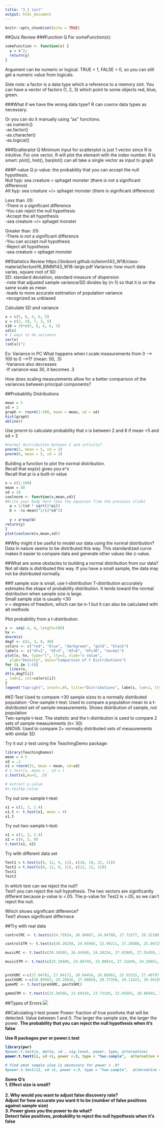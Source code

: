 ```yaml
---
title: "3_1 lect"
output: html_document
---
```


```r
knitr::opts_chunk$set(echo = TRUE)
```

##Quiz Review
###Function Q
For someFunction(x):
```r
someFunction <- function(x) {
  y = x^2;
  return(y)
}
```
Argument can be numeric or logical. TRUE = 1, FALSE = 0, so you can still get a numeric value from logicals.

Side note: a factor is a data type which a reference to a memory slot. You can have a vector of factors (1, 2, 3) which point to some objects red, blue, green.

###What if we have the wrong data type?
R can *coerce* data types as necessary.

Or you can do it manually using "as" functions:
<br />-as.numeric()
<br />-as.factor()
<br />-as.character()
<br />-as.logical()

###Scatterplot Q
Minimum input for scatterplot is just 1 vector since R is intuitive. For one vector, R will plot the element with the index number.
R is smart: plot(), hist(), barplot() can all take a single vector as input to graph

###P-value Q
p-value: the probability that you can accept the null hypothesis.
<br />Null hyp: sea creature = sphaget monster (there is not a significant difference)
<br />Alt hyp: sea creature =/= sphaget monster (there is significant difference)

Less than .05: 
<br />-There *is* a significant difference
<br />-You can reject the null hypothesis
<br />-Accept the alt hypothesis
<br />-sea creature =/= sphaget monster

Greater than .05:
<br />-There *is not* a significant difference
<br />-You can accept null hypothesis
<br />-Reject alt hypothesis
<br />-sea creature = sphaget monster

##Statistics Review
https://bioboot.github.io/bimm143_W18/class-material/lecture16_BIMM143_W18-large.pdf
Variance: how much data varies, square root of SD
<br />SD: standard deviatiion, standard measure of dispersion
<br />-note that adjusted sample variance/SD divides by (n-1) so that it is on the same scale as mean
<br />-leads to more accurate estimation of population variance
<br />-recognized as unbiased

Calculate SD and variance
```r
x = c(5, 6, 4, 6, 5)
y = c(2, 10, 7, 3, 5)
x10 = 10*c(5, 6, 4, 6, 5)
sd(x)
# 2 ways to do variance
var(x)
(sd(x))^2
```
Ex: Variance in PC
What happens when I scale measurements from 0 --> 100 to 0 -->1? (mean: 50, .5)
<br />-Variance also decreases
<br />-If variance was 30, it becomes .3

How does scaling measurements allow for a better comparison of the variances between principal components?

##Probability Distributions
```r
mean = 5
sd = 2
graph <- rnorm(1:500, mean = mean, sd = sd)
hist(graph)
abline()
```

Use pnorm to calculate probability that x is between 2 and 6 if mean =5 and sd = 2
```r
#normal distribution between 2 and infinity?
pnorm(2, mean = 5, sd = 2)
pnorm(6, mean = 5, sd = 2)
```


Building a function to plot the normal distribution.
<br /> Recall that exp(x) gives you e^x
<br /> Recall that pi is a built-in value
```r
x = c(1:100)
mean = 50
sd = 10
coolnorm <- function(x,mean,sd){
#Write your body here (Use the equation from the previous slide)
  a = 1/(sd * sqrt(2*pi))
  b = -(x-mean)^2/(2*sd^2)
  
  y = a*exp(b)
return(y)
}
plot(coolnorm(x,mean,sd))
```

##Why might it be useful to model our data using the normal distribution?
Data in nature seems to be distributed this way. This standardized curve makes it easier to compare data and generate other values like z-value.

##What are some obstacles to building a normal distribution from our data?
Not *all* data is distributed this way. If you have a small sample, the data may not be distributed normally.

##If sample size is small, use t-distribution
T-distribution accurately estimates the shape of probability distribution. It tends toward the normal distribution when sample size is large.
<br /> Small sample size is usually <30
<br />v = degrees of freedom, which can be n-1 but it can also be calculated with alt methods

Plot probability from a t-distribution:
```r
x <- seq(-4, 4, length=100)
hx <- 
dnorm(x)
degf <- c(1, 3, 8, 30)
colors <- c("red", "blue", "darkgreen", "gold", "black")
labels <- c("df=1", "df=3", "df=8", "df=30", "normal")
plot(x, hx, type="l", lty=2, xlab="x value",
  ylab="Density", main="Comparison of t Distributions")
for (i in 1:4){
  lines(x, 
dt(x,degf[i])
, lwd=2, col=colors[i])
}
legend("topright", inset=.05, title="Distributions", labels, lwd=2, lty=c(1, 1, 1, 1, 2), col=colors)
```
##Z-Test
Used to compare >30 sample sizes to a normally distributed population
<vr />-One-sample t-test: Used to compare a population mean to a t-distributed set of sample measurements. Shows distribution of sample, not population
<br />Two-sample t-test: The statistic and the t-distribution is used to compare 2 sets of sample measurements (n< 30)
<br />ANOVA: Used to compare 2+ normally distributed sets of measurements with similar SD

Try it out z-test using the TeachingDemo package:
```r
library(TeachingDemos)
mean = 4.5
sd = .2
x1 = rnorm(31, mean = mean, sd=sd)
# z.test(x, mean = , sd = )
z.test(x1,mu=3, .5)

# extract p.value
#z.test$p.value
```

Try out one-sample t-test:
```r
x1 = c(2, 3, 2.4)
x1.t <- t.test(x1, mean = 4)
x1.t
```

Try out two-sample t-test:
```r
x1 = c(2, 3, 2.4)
x2 = c(4, 5, 8)
t.test(x1, x2)
```

Try with different data set
```r
Test1 = t.test(c(8, 12, 9, 11), c(18, 19, 22, 21))
Test2 = t.test(c(8, 12, 9, 11), c(12, 12, 12))
Test1
Test2
```
In which test can we reject the null?
<br /> Test1 you can reject the null hypothesis. The two vectors are significantly different because p-value is <.05. The p-value for Test2 is >.05, so we can't reject the null.

Which shows significant difference?
<br /> Test1 shows significant differnece


##Try with real data
```r
controlMC <- t.test(c(24.75924, 26.98667, 24.94788, 27.73277, 26.32180, 24.33580, 23.93787), c(25.53444, 29.59317, 27.64380, 24.93487, 28.18750, 28.66826, 25.12095))

controlSTM <- t.test(c(30.20258, 24.95905, 22.94211, 27.28486, 25.69725, 25.14251, 15.00047), c(20.71227, 25.36827, 27.51740, 24.15624, 24.58701, 25.95468, 21.62241))

musicMC <- t.test(c(30.34595, 26.44569, 24.20254, 27.93985, 27.55459, 28.06074), c(26.18530, 25.45878, 27.88757, 27.77321, 24.92148, 26.81723))

musicSTM <- t.test(c(25.28486, 24.88745, 25.00814, 27.31849, 24.26051, 27.03386), c(24.23587, 23.61379, 24.64021, 25.79427, 21.92580, 28.31796))
  

preVGMC <-c(27.04761, 27.04171, 28.94454, 26.86962, 25.55325, 27.40797, 26.10106)
postVGMC <-c(30.00503, 29.29816, 27.00058, 28.77350, 29.11423, 30.94159, 28.30345)
gameMC <- t.test(preVGMC, postVGMC)

gameSTM <- t.test(c(25.56566, 22.69519, 23.73103, 22.05665, 20.80492, 25.96523, 17.07626), c(28.35187, 29.37445, 25.75735, 21.65600, 27.92469, 24.79261, 23.83318))
```

##Types of Errors
![](Capture.PNG)

##Calculating t-test power
Power: fraction of true positives that will be detected. Value between 1 and 0. The larger the sample size, the larger the power.
<b />The probability that you can reject the null hypothesis when it's false

Use R packages pwr or power.t.test
```r
library(pwr)
#power.t.test(n, delta, sd , sig.level, power, type, alternative)
power.t.test(11, sd =1, power =.9, type = "two.sample",  alternative = "two.sided")

# Find what sample size is necessary for power = .9?
#power.t.test(11, sd =1, power =.9, type = "two.sample",  alternative = "two.sided")
```

Some Q's
<br />1. Effect size is small?
<br />
<br />2. Why would you want to adjust false discovery rate?
<br />Adjust for how accurate you want it to be (number of false positives against sample size)
<br />3. Power gives you the power to do what?
<br />Detect false positives, probability to reject the null hypothesis when it's false
